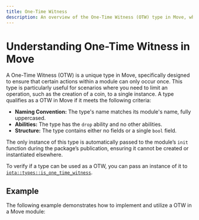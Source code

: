 ```yaml
---
title: One-Time Witness
description: An overview of the One-Time Witness (OTW) type in Move, which ensures actions occur only once within a module.
---
```


# Understanding One-Time Witness in Move

A One-Time Witness (OTW) is a unique type in Move, specifically designed to ensure that certain actions within a module can only occur once. This type is particularly useful for scenarios where you need to limit an operation, such as the creation of a coin, to a single instance. A type qualifies as a OTW in Move if it meets the following criteria:

- **Naming Convention:** The type's name matches its module's name, fully uppercased.
- **Abilities:** The type has the `drop` ability and no other abilities.
- **Structure:** The type contains either no fields or a single `bool` field.

The only instance of this type is automatically passed to the module’s `init` function during the package’s publication, ensuring it cannot be created or instantiated elsewhere.

To verify if a type can be used as a OTW,
you can pass an instance of it to [`iota::types::is_one_time_witness`](../../../references/framework/iota-framework/types#function-is_one_time_witness).



## Example

The following example demonstrates how to implement and utilize a OTW in a Move module:


```move file=<rootDir>/docs/examples/move/move-overview/otw.move
```
